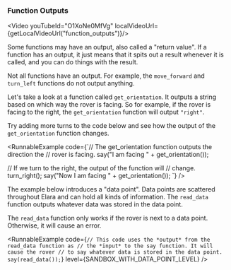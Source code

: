 

### Function Outputs

<Video youTubeId="O1XoNe0MfVg" localVideoUrl={getLocalVideoUrl("function_outputs")}/>

Some functions may have an output, also called a "return value". If a
function has an output, it just means that it spits out a result whenever
it is called, and you can do things with the result.

<Card type="tip">Not all functions have an output. For example, the `move_forward` and `turn_left` functions do not output anything.</Card>

Let's take a look at a function called `get_orientation`. It outputs a string
based on which way the rover is facing. So for example, if the rover is facing to the
right, the `get_orientation` function will output `"right"`.

<Card type="try_it">Try adding more turns to the code below and see how the output of the `get_orientation` function changes.</Card>

<RunnableExample
  code={`// The get_orientation function outputs the direction the
// rover is facing.
say("I am facing " + get_orientation());

// If we turn to the right, the output of the function will
// change.
turn_right();
say("Now I am facing " + get_orientation());
`}
/>

The example below introduces a "data point". Data points are scattered throughout
Elara and can hold all kinds of information. The `read_data` function outputs whatever
data was stored in the data point.

<Card type="warning">The `read_data` function only works if the rover is next to a data point. Otherwise, it will cause an error.</Card>

<RunnableExample
  code={`// This code uses the *output* from the read_data function as
// the *input* to the say function. It will cause the rover
// to say whatever data is stored in the data point.
say(read_data());`}
  level={SANDBOX_WITH_DATA_POINT_LEVEL}
/>
